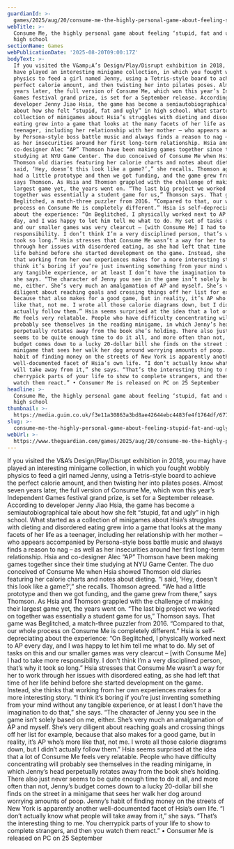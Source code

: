 ```yaml
---
guardianId: >-
  games/2025/aug/20/consume-me-the-highly-personal-game-about-feeling-stupid-fat-and-ugly-in-high-school
webTitle: >-
  Consume Me, the highly personal game about feeling ‘stupid, fat and ugly’ in
  high school
sectionName: Games
webPublicationDate: '2025-08-20T09:00:17Z'
bodyText: >-
  If you visited the V&amp;A’s Design/Play/Disrupt exhibition in 2018, you may
  have played an interesting minigame collection, in which you fought wobbly
  physics to feed a girl named Jenny, using a Tetris-style board to achieve the
  perfect calorie amount, and then twisting her into pilates poses. Almost seven
  years later, the full version of Consume Me, which won this year’s Independent
  Games festival grand prize, is set for a September release. According to
  developer Jenny Jiao Hsia, the game has become a semiautobiographical tale
  about how she felt “stupid, fat and ugly” in high school. What started as a
  collection of minigames about Hsia’s struggles with dieting and disordered
  eating grew into a game that looks at the many facets of her life as a
  teenager, including her relationship with her mother – who appears accompanied
  by Persona-style boss battle music and always finds a reason to nag – as well
  as her insecurities around her first long-term relationship. Hsia and
  co-designer Alec “AP” Thomson have been making games together since their time
  studying at NYU Game Center. The duo conceived of Consume Me when Hsia showed
  Thomson old diaries featuring her calorie charts and notes about dieting. “I
  said, ‘Hey, doesn’t this look like a game?’,” she recalls. Thomson agreed. “We
  had a little prototype and then we got funding, and the game grew from there,”
  says Thomson. As Hsia and Thomson grappled with the challenge of making their
  largest game yet, the years went on. “The last big project we worked on
  together was essentially a student game for us,” Thomson says. That game was
  Beglitched, a match-three puzzler from 2016. “Compared to that, our whole
  process on Consume Me is completely different.” Hsia is self-depreciating
  about the experience: “On Beglitched, I physically worked next to AP every
  day, and I was happy to let him tell me what to do. My set of tasks on this
  and our smaller games was very clearcut – [with Consume Me] I had to take more
  responsibility. I don’t think I’m a very disciplined person, that’s why it
  took so long.” Hsia stresses that Consume Me wasn’t a way for her to work
  through her issues with disordered eating, as she had left that time of her
  life behind before she started development on the game. Instead, she thinks
  that working from her own experiences makes for a more interesting story. “I
  think it’s boring if you’re just inventing something from your mind without
  any tangible experience, or at least I don’t have the imagination to do that,”
  she says. “The character of Jenny you see in the game isn’t solely based on
  me, either. She’s very much an amalgamation of AP and myself. She’s very
  diligent about reaching goals and crossing things off her list for example,
  because that also makes for a good game, but in reality, it’s AP who’s more
  like that, not me. I wrote all those calorie diagrams down, but I didn’t
  actually follow them.” Hsia seems surprised at the idea that a lot of Consume
  Me feels very relatable. People who have difficulty concentrating will
  probably see themselves in the reading minigame, in which Jenny’s head
  perpetually rotates away from the book she’s holding. There also just never
  seems to be quite enough time to do it all, and more often than not, Jenny’s
  budget comes down to a lucky 20-dollar bill she finds on the street in a
  minigame that sees her walk her dog around worrying amounts of poop. Jenny’s
  habit of finding money on the streets of New York is apparently another
  well-documented facet of Hsia’s own life. “I don’t actually know what people
  will take away from it,” she says. “That’s the interesting thing to me. You
  cherrypick parts of your life to show to complete strangers, and then you
  watch them react.” • Consumer Me is released on PC on 25 September
headline: >-
  Consume Me, the highly personal game about feeling ‘stupid, fat and ugly’ in
  high school
thumbnail: >-
  https://media.guim.co.uk/f3e11a30863a3bd8ae42644ebc4483fe4f1764df/677_110_1041_833/500.jpg
slug: >-
  consume-me-the-highly-personal-game-about-feeling-stupid-fat-and-ugly-in-high-school
webUrl: >-
  https://www.theguardian.com/games/2025/aug/20/consume-me-the-highly-personal-game-about-feeling-stupid-fat-and-ugly-in-high-school
---
```

If you visited the V&amp;A’s Design/Play/Disrupt exhibition in 2018, you may have played an interesting minigame collection, in which you fought wobbly physics to feed a girl named Jenny, using a Tetris-style board to achieve the perfect calorie amount, and then twisting her into pilates poses. Almost seven years later, the full version of Consume Me, which won this year’s Independent Games festival grand prize, is set for a September release. According to developer Jenny Jiao Hsia, the game has become a semiautobiographical tale about how she felt “stupid, fat and ugly” in high school. What started as a collection of minigames about Hsia’s struggles with dieting and disordered eating grew into a game that looks at the many facets of her life as a teenager, including her relationship with her mother – who appears accompanied by Persona-style boss battle music and always finds a reason to nag – as well as her insecurities around her first long-term relationship. Hsia and co-designer Alec “AP” Thomson have been making games together since their time studying at NYU Game Center. The duo conceived of Consume Me when Hsia showed Thomson old diaries featuring her calorie charts and notes about dieting. “I said, ‘Hey, doesn’t this look like a game?’,” she recalls. Thomson agreed. “We had a little prototype and then we got funding, and the game grew from there,” says Thomson. As Hsia and Thomson grappled with the challenge of making their largest game yet, the years went on. “The last big project we worked on together was essentially a student game for us,” Thomson says. That game was Beglitched, a match-three puzzler from 2016. “Compared to that, our whole process on Consume Me is completely different.” Hsia is self-depreciating about the experience: “On Beglitched, I physically worked next to AP every day, and I was happy to let him tell me what to do. My set of tasks on this and our smaller games was very clearcut – [with Consume Me] I had to take more responsibility. I don’t think I’m a very disciplined person, that’s why it took so long.” Hsia stresses that Consume Me wasn’t a way for her to work through her issues with disordered eating, as she had left that time of her life behind before she started development on the game. Instead, she thinks that working from her own experiences makes for a more interesting story. “I think it’s boring if you’re just inventing something from your mind without any tangible experience, or at least I don’t have the imagination to do that,” she says. “The character of Jenny you see in the game isn’t solely based on me, either. She’s very much an amalgamation of AP and myself. She’s very diligent about reaching goals and crossing things off her list for example, because that also makes for a good game, but in reality, it’s AP who’s more like that, not me. I wrote all those calorie diagrams down, but I didn’t actually follow them.” Hsia seems surprised at the idea that a lot of Consume Me feels very relatable. People who have difficulty concentrating will probably see themselves in the reading minigame, in which Jenny’s head perpetually rotates away from the book she’s holding. There also just never seems to be quite enough time to do it all, and more often than not, Jenny’s budget comes down to a lucky 20-dollar bill she finds on the street in a minigame that sees her walk her dog around worrying amounts of poop. Jenny’s habit of finding money on the streets of New York is apparently another well-documented facet of Hsia’s own life. “I don’t actually know what people will take away from it,” she says. “That’s the interesting thing to me. You cherrypick parts of your life to show to complete strangers, and then you watch them react.” • Consumer Me is released on PC on 25 September
